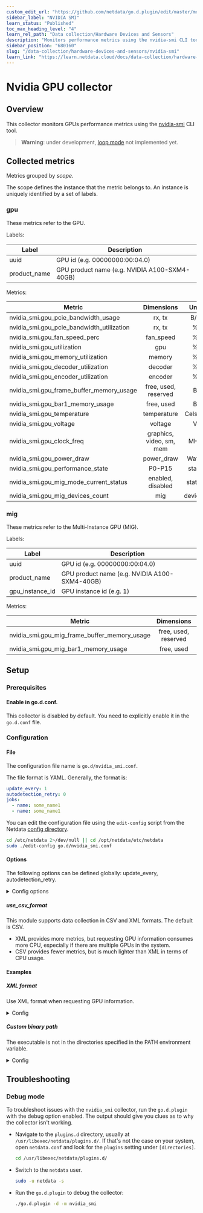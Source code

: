 ```yaml
---
custom_edit_url: "https://github.com/netdata/go.d.plugin/edit/master/modules/nvidia_smi/README.md"
sidebar_label: "NVIDIA SMI"
learn_status: "Published"
toc_max_heading_level: "4"
learn_rel_path: "Data collection/Hardware Devices and Sensors"
description: "Monitors performance metrics using the nvidia-smi CLI tool."
sidebar_position: "680160"
slug: "/data-collection/hardware-devices-and-sensors/nvidia-smi"
learn_link: "https://learn.netdata.cloud/docs/data-collection/hardware-devices-and-sensors/nvidia-smi"
---
```

# Nvidia GPU collector

## Overview

This collector monitors GPUs performance metrics using
the [nvidia-smi](https://developer.nvidia.com/nvidia-system-management-interface) CLI tool.

> **Warning**: under development, [loop mode](https://github.com/netdata/netdata/issues/14522) not implemented yet.

## Collected metrics

Metrics grouped by *scope*.

The scope defines the instance that the metric belongs to. An instance is uniquely identified by a set of labels.

### gpu

These metrics refer to the GPU.

Labels:

| Label        | Description                                   |
|--------------|-----------------------------------------------|
| uuid         | GPU id (e.g. 00000000:00:04.0)                |
| product_name | GPU product name (e.g. NVIDIA A100-SXM4-40GB) |

Metrics:

| Metric                                    |        Dimensions        |  Unit   | XML/CSV |
|-------------------------------------------|:------------------------:|:-------:|:-------:|
| nvidia_smi.gpu_pcie_bandwidth_usage       |          rx, tx          |   B/s   |   + -   |
| nvidia_smi.gpu_pcie_bandwidth_utilization |          rx, tx          |    %    |   + -   |
| nvidia_smi.gpu_fan_speed_perc             |        fan_speed         |    %    |   + +   |
| nvidia_smi.gpu_utilization                |           gpu            |    %    |   + +   |
| nvidia_smi.gpu_memory_utilization         |          memory          |    %    |   + +   |
| nvidia_smi.gpu_decoder_utilization        |         decoder          |    %    |   + -   |
| nvidia_smi.gpu_encoder_utilization        |         encoder          |    %    |   + -   |
| nvidia_smi.gpu_frame_buffer_memory_usage  |   free, used, reserved   |    B    |   + +   |
| nvidia_smi.gpu_bar1_memory_usage          |        free, used        |    B    |   + -   |
| nvidia_smi.gpu_temperature                |       temperature        | Celsius |   + +   |
| nvidia_smi.gpu_voltage                    |         voltage          |    V    |   + -   |
| nvidia_smi.gpu_clock_freq                 | graphics, video, sm, mem |   MHz   |   + +   |
| nvidia_smi.gpu_power_draw                 |        power_draw        |  Watts  |   + +   |
| nvidia_smi.gpu_performance_state          |          P0-P15          |  state  |   + +   |
| nvidia_smi.gpu_mig_mode_current_status    |    enabled, disabled     | status  |   + -   |
| nvidia_smi.gpu_mig_devices_count          |           mig            | devices |   + -   |

### mig

These metrics refer to the Multi-Instance GPU (MIG).

Labels:

| Label           | Description                                   |
|-----------------|-----------------------------------------------|
| uuid            | GPU id (e.g. 00000000:00:04.0)                |
| product_name    | GPU product name (e.g. NVIDIA A100-SXM4-40GB) |
| gpu_instance_id | GPU instance id (e.g. 1)                      |

Metrics:

| Metric                                       |      Dimensions      | Unit | XML/CSV |
|----------------------------------------------|:--------------------:|:----:|:-------:|
| nvidia_smi.gpu_mig_frame_buffer_memory_usage | free, used, reserved |  B   |   + -   |
| nvidia_smi.gpu_mig_bar1_memory_usage         |      free, used      |  B   |   + -   |

## Setup

### Prerequisites

#### Enable in go.d.conf.

This collector is disabled by default. You need to explicitly enable it in the `go.d.conf` file.

### Configuration

#### File

The configuration file name is `go.d/nvidia_smi.conf`.

The file format is YAML. Generally, the format is:

```yaml
update_every: 1
autodetection_retry: 0
jobs:
  - name: some_name1
  - name: some_name1
```

You can edit the configuration file using the `edit-config` script from the
Netdata [config directory](/docs/configuring/configuration#the-netdata-config-directory).

```bash
cd /etc/netdata 2>/dev/null || cd /opt/netdata/etc/netdata
sudo ./edit-config go.d/nvidia_smi.conf
```

#### Options

The following options can be defined globally: update_every, autodetection_retry.

<details>
<summary>Config options</summary>

|        Name         | Description                                                                                                                                            |  Default   | Required |
|:-------------------:|--------------------------------------------------------------------------------------------------------------------------------------------------------|:----------:|:--------:|
|    update_every     | Data collection frequency.                                                                                                                             |     10     |          |
| autodetection_retry | Re-check interval in seconds. Zero means not to schedule re-check.                                                                                     |     0      |          |
|     binary_path     | Path to nvidia_smi binary. The default is "nvidia_smi" and the executable is looked for in the directories specified in the PATH environment variable. | nvidia_smi |          |
|       timeout       | nvidia_smi binary execution timeout.                                                                                                                   |     2      |          |
|   use_csv_format    | Used format when requesting GPU information. XML is used if set to 'no'.                                                                               |    yes     |          |

</details>

##### use_csv_format

This module supports data collection in CSV and XML formats. The default is CSV.

- XML provides more metrics, but requesting GPU information consumes more CPU, especially if there are multiple GPUs
  in the system.
- CSV provides fewer metrics, but is much lighter than XML in terms of CPU usage.

#### Examples

##### XML format

Use XML format when requesting GPU information.
<details>
<summary>Config</summary>

```yaml
jobs:
  - name: nvidia_smi
    use_csv_format: no
```

</details>

##### Custom binary path

The executable is not in the directories specified in the PATH environment variable.
<details>
<summary>Config</summary>

```yaml
jobs:
  - name: nvidia_smi
    binary_path: /usr/local/sbin/nvidia_smi
```

</details>

## Troubleshooting

### Debug mode

To troubleshoot issues with the `nvidia_smi` collector, run the `go.d.plugin` with the debug option enabled. The output
should give you clues as to why the collector isn't working.

- Navigate to the `plugins.d` directory, usually at `/usr/libexec/netdata/plugins.d/`. If that's not the case on
  your system, open `netdata.conf` and look for the `plugins` setting under `[directories]`.

  ```bash
  cd /usr/libexec/netdata/plugins.d/
  ```

- Switch to the `netdata` user.

  ```bash
  sudo -u netdata -s
  ```

- Run the `go.d.plugin` to debug the collector:

  ```bash
  ./go.d.plugin -d -m nvidia_smi
  ```
